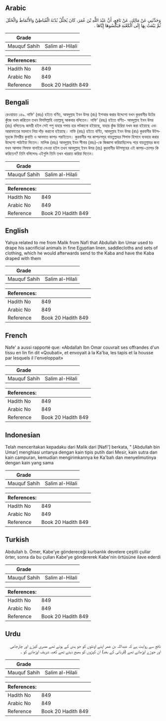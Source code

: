 ## Arabic


<div dir="rtl" lang="ar" style={{fontSize:'larger',backgroundColor:'#f8f9fa',padding:20}}>
وَحَدَّثَنِي عَنْ مَالِكٍ، عَنْ نَافِعٍ، أَنَّ عَبْدَ اللَّهِ بْنَ عُمَرَ، كَانَ يُجَلِّلُ بُدْنَهُ الْقُبَاطِيَّ وَالأَنْمَاطَ وَالْحُلَلَ ثُمَّ يَبْعَثُ بِهَا إِلَى الْكَعْبَةِ فَيَكْسُوهَا إِيَّاهَا ‏.‏
</div>
<div style={{backgroundColor:'#f8f9fa',padding:20, marginBottom: 10}}><table> <thead> <tr> <th>Grade</th> <th></th> </tr> </thead> <tbody> <tr><td>Mauquf Sahih</td><td>Salim al-Hilali</td></tr></tbody></table><table> <thead> <tr> <th>References:</th> <th></th> </tr> </thead> <tbody><tr><td>Hadith No</td><td>849</td></tr><tr><td>Arabic No</td><td>849</td></tr><tr><td>Reference</td><td>Book 20 Hadith 849</td></tr></tbody></table></div>

## Bengali


<div dir="ltr" lang="bn" style={{fontSize:'larger',backgroundColor:'#f8f9fa',padding:20}}>
রেওয়ায়ত ১৪৯. নাফি' (রহঃ) হইতে বর্ণিত, আবদুল্লাহ ইবন উমর (রাঃ) ইশআর করার উদ্দেশ্যে যখন কুরবানীর উটের কুঁজে যখম করিতেন তখন বিসমিল্লাহি ওয়াল্লাহু আকবার বলিতেন। নাফি' (রহঃ) হইতে বর্ণিত- আবদুল্লাহ ইবন উমর (রাঃ) বলিতেনঃ কাদয়ী হইল সেই পশু যাহার গলায় হার লটকানো হইয়াছে, যাহার কুঁজ চিরিয়া যখম করা হইয়াছে এবং আরাফাতের ময়দানে নিয়া দাঁড় করানো হইয়াছে। নাফি (রহঃ) হইতে বর্ণিত, আবদুল্লাহ ইবন উমর (রাঃ) কুরবানীর উটসমূহকে মিসরীয় কুবাতি ও আনমাত কাপড় পরাইতেন। কুরবানীর পর কাপড়সমূহ বায়তুল্লাহর গিলাফ হিসাবে ব্যবহার করার উদ্দেশ্যে পাঠাইয়া দিতেন। মালিক (রহঃ) আবদুল্লাহ্ ইবন সীনার (রহঃ)-কে জিজ্ঞাসা করিয়াছিলেনঃ পরে বায়তুল্লাহর জন্য যখন আলাদা গিলাফ বানাইয়া নেওয়া হইল তখন আবদুল্লাহ্ ইবন উমর (রাঃ) কুরবানীর উটসমূহের এই কাপড়-চোপড় কি করিতেন? তিনি বলিলেনঃ এইগুলি তিনি তখন খয়রাত করিয়া দিতেন।
</div>
<div style={{backgroundColor:'#f8f9fa',padding:20, marginBottom: 10}}><table> <thead> <tr> <th>Grade</th> <th></th> </tr> </thead> <tbody> <tr><td>Mauquf Sahih</td><td>Salim al-Hilali</td></tr></tbody></table><table> <thead> <tr> <th>References:</th> <th></th> </tr> </thead> <tbody><tr><td>Hadith No</td><td>849</td></tr><tr><td>Arabic No</td><td>849</td></tr><tr><td>Reference</td><td>Book 20 Hadith 849</td></tr></tbody></table></div>

## English


<div dir="ltr" lang="en" style={{fontSize:'larger',backgroundColor:'#f8f9fa',padding:20}}>
Yahya related to me from Malik from Nafi that Abdullah ibn Umar used to drape his sacrificial animals in fine Egyptian linen, saddlecloths and sets of clothing, which he would afterwards send to the Kaba and have the Kaba draped with them
</div>
<div style={{backgroundColor:'#f8f9fa',padding:20, marginBottom: 10}}><table> <thead> <tr> <th>Grade</th> <th></th> </tr> </thead> <tbody> <tr><td>Mauquf Sahih</td><td>Salim al-Hilali</td></tr></tbody></table><table> <thead> <tr> <th>References:</th> <th></th> </tr> </thead> <tbody><tr><td>Hadith No</td><td>849</td></tr><tr><td>Arabic No</td><td>849</td></tr><tr><td>Reference</td><td>Book 20 Hadith 849</td></tr></tbody></table></div>

## French


<div dir="ltr" lang="fr" style={{fontSize:'larger',backgroundColor:'#f8f9fa',padding:20}}>
Nafe' a aussi rapporté que: «Abdallah Ibn Omar couvrait ses offrandes d'un tissu en lin fin dit «Qoubati», et envoyait à la Ka'ba, les tapis et la housse par lesquels il l'enveloppait»
</div>
<div style={{backgroundColor:'#f8f9fa',padding:20, marginBottom: 10}}><table> <thead> <tr> <th>Grade</th> <th></th> </tr> </thead> <tbody> <tr><td>Mauquf Sahih</td><td>Salim al-Hilali</td></tr></tbody></table><table> <thead> <tr> <th>References:</th> <th></th> </tr> </thead> <tbody><tr><td>Hadith No</td><td>849</td></tr><tr><td>Arabic No</td><td>849</td></tr><tr><td>Reference</td><td>Book 20 Hadith 849</td></tr></tbody></table></div>

## Indonesian


<div dir="ltr" lang="id" style={{fontSize:'larger',backgroundColor:'#f8f9fa',padding:20}}>
Telah menceritakan kepadaku dari Malik dari [Nafi'] berkata, " [Abdullah bin Umar] menghiasi untanya dengan kain tipis putih dari Mesir, kain sutra dan kain campuran, kemudian mengirimkannya ke Ka'bah dan menyelimutinya dengan kain yang sama
</div>
<div style={{backgroundColor:'#f8f9fa',padding:20, marginBottom: 10}}><table> <thead> <tr> <th>Grade</th> <th></th> </tr> </thead> <tbody> <tr><td>Mauquf Sahih</td><td>Salim al-Hilali</td></tr></tbody></table><table> <thead> <tr> <th>References:</th> <th></th> </tr> </thead> <tbody><tr><td>Hadith No</td><td>849</td></tr><tr><td>Arabic No</td><td>849</td></tr><tr><td>Reference</td><td>Book 20 Hadith 849</td></tr></tbody></table></div>

## Turkish


<div dir="ltr" lang="tr" style={{fontSize:'larger',backgroundColor:'#f8f9fa',padding:20}}>
Abdullah b. Ömer, Kabe'ye göndereceği kurbanlık develere çeşitli çullar örter, sonra da bu çulları Kabe'ye göndererek Kabe'nin örtüsüne ilave ederdi
</div>
<div style={{backgroundColor:'#f8f9fa',padding:20, marginBottom: 10}}><table> <thead> <tr> <th>Grade</th> <th></th> </tr> </thead> <tbody> <tr><td>Mauquf Sahih</td><td>Salim al-Hilali</td></tr></tbody></table><table> <thead> <tr> <th>References:</th> <th></th> </tr> </thead> <tbody><tr><td>Hadith No</td><td>849</td></tr><tr><td>Arabic No</td><td>849</td></tr><tr><td>Reference</td><td>Book 20 Hadith 849</td></tr></tbody></table></div>

## Urdu


<div dir="rtl" lang="ur" style={{fontSize:'larger',backgroundColor:'#f8f9fa',padding:20}}>
نافع سے روایت ہے کہ عبداللہ بن عمر اپنے اونٹوں کو جو ہدی کے ہوتے تھے مصری کپڑے اور چارجامی اور جوڑے اوڑھاتے تھے (قربانی کے بعد) ان کپڑوں کو بھیج دیتے تھے کعبہ شریف اوڑھانے کو ۔
</div>
<div style={{backgroundColor:'#f8f9fa',padding:20, marginBottom: 10}}><table> <thead> <tr> <th>Grade</th> <th></th> </tr> </thead> <tbody> <tr><td>Mauquf Sahih</td><td>Salim al-Hilali</td></tr></tbody></table><table> <thead> <tr> <th>References:</th> <th></th> </tr> </thead> <tbody><tr><td>Hadith No</td><td>849</td></tr><tr><td>Arabic No</td><td>849</td></tr><tr><td>Reference</td><td>Book 20 Hadith 849</td></tr></tbody></table></div>